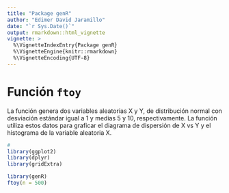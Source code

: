 ```yaml
---
title: "Package genR"
author: "Edimer David Jaramillo"
date: "`r Sys.Date()`"
output: rmarkdown::html_vignette
vignette: >
  %\VignetteIndexEntry{Package genR}
  %\VignetteEngine{knitr::rmarkdown}
  %\VignetteEncoding{UTF-8}
---
```


# Función `ftoy`

La función genera dos variables aleatorias X y Y, de distribución normal con desviación estándar igual a 1 y medias 5 y 10, respectivamente. La función utiliza estos datos para graficar el diagrama de dispersión de X vs Y y el histograma de la variable aleatoria X.

```r
#
library(ggplot2)
library(dplyr)
library(gridExtra)

library(genR)
ftoy(n = 500)
```

